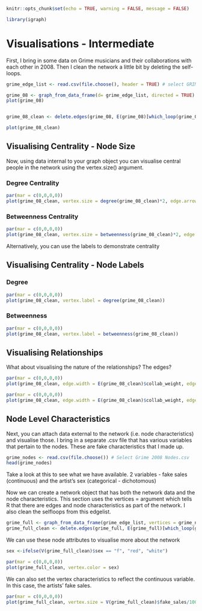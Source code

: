 ```r
knitr::opts_chunk$set(echo = TRUE, warning = FALSE, message = FALSE)
```

```r
library(igraph)
```

# Visualisations - Intermediate

First, I bring in some data on Grime musicians and their collaborations with each other in 2008. Then I clean the network a little bit by deleting the self-loops.

```r
grime_edge_list <- read.csv(file.choose(), header = TRUE) # select GRIME_EDGE_LIST_2008 _GRIME ONLY.csv

grime_08 <- graph_from_data_frame(d= grime_edge_list, directed = TRUE)
plot(grime_08)


grime_08_clean <- delete.edges(grime_08, E(grime_08)[which_loop(grime_08)])

plot(grime_08_clean)

```

## Visualising Centrality - Node Size

Now, using data internal to your graph object you can visualise central people in the network using the vertex.size() argument.

### Degree Centrality

```r
par(mar = c(0,0,0,0))
plot(grime_08_clean, vertex.size = degree(grime_08_clean)*2, edge.arrow.size = 0.5)
```

### Betweenness Centrality

```r
par(mar = c(0,0,0,0))
plot(grime_08_clean, vertex.size = betweenness(grime_08_clean)*2, edge.arrow.size = 0.5)
```

Alternatively, you can use the labels to demonstrate centrality

## Visualising Centrality - Node Labels

### Degree

```r
par(mar = c(0,0,0,0))
plot(grime_08_clean, vertex.label = degree(grime_08_clean))
```

### Betweenness

```r
par(mar = c(0,0,0,0))
plot(grime_08_clean, vertex.label = betweenness(grime_08_clean))
```

## Visualising Relationships

What about visualising the nature of the relationships? The edges?

```r
par(mar = c(0,0,0,0))
plot(grime_08_clean, edge.width = E(grime_08_clean)$collab_weight, edge.arrow.size = 0.5, vertex.size = 6, vertex.label = NA)

par(mar = c(0,0,0,0))
plot(grime_08_clean, edge.width = E(grime_08_clean)$collab_weight, edge.label = E(grime_08_clean)$collab_weight, edge.arrow.size = 0.5, vertex.size = 6, vertex.label = NA) 
```

## Node Level Characteristics

Next, you can attach data external to the network (i.e. node characteristics) and visualise those. I bring in a separate .csv file that has various variables that pertain to the nodes. These are fake characteristics that I made up.

```r
grime_nodes <- read.csv(file.choose()) # Select Grime 2008 Nodes.csv
head(grime_nodes)
```

Take a look at this to see what we have available. 2 variables - fake sales (continuous) and the artist's sex (categorical - dichotomous)

Now we can create a network object that has both the network data and the node characteristics. This section uses the vertices = argument which tells R that there are edges and node characteristics as part of the network. I also clean the selfloops from this edgelist.

```r
grime_full <- graph_from_data_frame(grime_edge_list, vertices = grime_nodes, directed = TRUE)
grime_full_clean <- delete.edges(grime_full, E(grime_full)[which_loop(grime_full)])
```

We can use these node attributes to visualise more about the network

```r
sex <-ifelse(V(grime_full_clean)$sex == "f", "red", "white")

par(mar = c(0,0,0,0))
plot(grime_full_clean, vertex.color = sex)
```

We can also set the vertex characteristics to reflect the continuous variable. In this case, the artists' fake sales.

```r
par(mar = c(0,0,0,0))
plot(grime_full_clean, vertex.size = V(grime_full_clean)$fake_sales/100)
```
